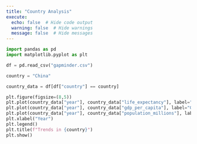 ```yaml
---
title: "Country Analysis"
execute:
  echo: false  # Hide code output
  warning: false  # Hide warnings
  message: false  # Hide messages
---
```


```python
import pandas as pd
import matplotlib.pyplot as plt

df = pd.read_csv("gapminder.csv")

country = "China"  

country_data = df[df["country"] == country]

plt.figure(figsize=(8,5))
plt.plot(country_data["year"], country_data["life_expectancy"], label="Life Expectancy", marker="o")
plt.plot(country_data["year"], country_data["gdp_per_capita"], label="GDP per Capita", marker="s")
plt.plot(country_data["year"], country_data["population_millions"], label="Population (Millions)", marker="^")
plt.xlabel("Year")
plt.legend()
plt.title(f"Trends in {country}")
plt.show()
```
